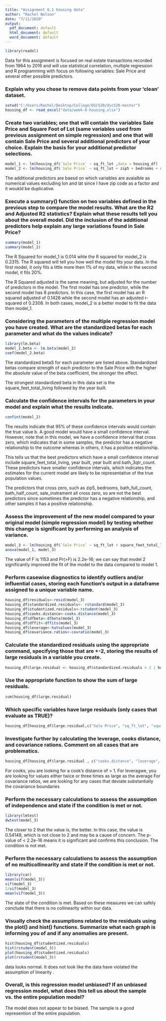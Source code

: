 ---
title: "Assignment 6.1 housing data"
author: "Rachel Nelson"
date: "7/11/2020"
output:
  pdf_document: default
  html_document: default
  word_document: default
---

```{r setup, include=FALSE}
library(readxl)

```

Data for this assignment is focused on real estate transactions recorded from 1964 to 2016 and will use statistical correlation, multiple regression and R programming with focus on following variables: Sale Price and several other possible predictors.

### Explain why you chose to remove data points from your ‘clean’ dataset.
```{r}
setwd("C:/Users/Rachel/Desktop/College/DSC520/dsc520-master")
housing_df <- read_excel("data/week-6-housing.xlsx")
```

### Create two variables; one that will contain the variables Sale Price and Square Foot of Lot (same variables used from previous assignment on simple regression) and one that will contain Sale Price and several additional predictors of your choice. Explain the basis for your additional predictor selections.

```{r}
model_1 <- lm(housing_df$`Sale Price` ~ sq_ft_lot ,data = housing_df)
model_2 <- lm(housing_df$`Sale Price` ~ sq_ft_lot + zip5 + bedrooms + square_feet_total_living + bath_full_count + bath_half_count + housing_df$bath_3qtr_count + year_built + building_grade + sale_reason+ sale_instrument + housing_df$year_renovated, data = housing_df)

```

The additional predictors are baesd on which variables are avaialble as numerical values excluding lon and lat since I have zip code as a factor and it woukld be duplicative.

### Execute a summary() function on two variables defined in the previous step to compare the model results. What are the R2 and Adjusted R2 statistics? Explain what these results tell you about the overall model. Did the inclusion of the additional predictors help explain any large variations found in Sale Price?

```{r}
summary(model_1)
summary(model_2)
```


The R Squared for model_1 is 0.014 whle the R squared for model_2 is 0.2315. The R squared will tell you how well the model fits your data. In the first model, it only fits a little more then 1% of my data, while in the second model, it fits 20%.

The R Squared adjusted is the same meaning, but adjusted for the number of predictors in the model. The first model has one predictor, while the second model has 8 predictors. In this case, the first model has an R squared adjusted of 0.1428 while the second model has an adjusted r-squared of 0.2308. In both cases, model_2 is a better model to fit the data then model_1.

### Considering the parameters of the multiple regression model you have created. What are the standardized betas for each parameter and what do the values indicate?

```{r}
library(lm.beta)
model_2.beta <- lm.beta(model_2)
coef(model_2.beta)

```

The standardized betaS for each parameter are listed above.  Standardized betas compare strength of each predictor to the Sale Price with the higher the absolute value of the beta coefficient, the stronger the effect. 

The strongest standardized beta in this data set is the square_feet_total_living followed by the year built.

### Calculate the confidence intervals for the parameters in your model and explain what the results indicate.

```{r}
confint(model_2)
```

The results indicate that 95% of these confidence intervals would contain the true value b. 
A good model would have a small confidence interval. However, note that in this model, we have a confidence interval that cross zero, which indicates that in some samples, the predictor has a negative relationship to the outcome whereas in others, it has a positive relationship. 

This tells us that the best predictors which have a small confidence interval include square_feet_total_living, year built, year built and bath_3qtr_count. These predictors have smaller confidence intervals, which indicates the estimates for the current model are likely to be representative of the true population values. 

The predictors that cross zero, such as zip5, bedrooms, bath_full_count, bath_half_count, sale_instrament all cross zero, so are not the best predictors since sometimes the predictor has a negative relationship, and other samples it has a positive relationship. 
 

### Assess the improvement of the new model compared to your original model (simple regression model) by testing whether this change is significant by performing an analysis of variance.

```{r}
model_3 <- lm(housing_df$`Sale Price` ~ sq_ft_lot + square_feet_total_living + year_built + building_grade, data = housing_df)
anova(model_1, model_3)

```

The value of F is 1153 and Pr(>F) is 2.2e-16; we can say that model 2 significantly improved the fit of the model to the data compared to model 1.



### Perform casewise diagnostics to identify outliers and/or influential cases, storing each function's output in a dataframe assigned to a unique variable name.

```{r}
housing_df$residuals<-resid(model_3)
housing_df$standardized.residuals<- rstandard(model_3) 
housing_df$studentized.residuals<-rstudent(model_3) 
housing_df$cooks.distance<-cooks.distance(model_3) 
housing_df$dfbeta<-dfbeta(model_3) 
housing_df$dffit<-dffits(model_3) 
housing_df$leverage<-hatvalues(model_3) 
housing_df$covariance.ratios<-covratio(model_3)
```


### Calculate the standardized residuals using the appropriate command, specifying those that are +-2, storing the results of large residuals in a variable you create.

```{r}

housing_df$large.residual <- housing_df$standardized.residuals > 2 | housing_df$standardized.residuals < -2 

```


### Use the appropriate function to show the sum of large residuals.

```{r}
sum(housing_df$large.residual)

```

### Which specific variables have large residuals (only cases that evaluate as TRUE)?

```{r}
housing_df[housing_df$large.residual,c("Sale Price", "sq_ft_lot", "square_feet_total_living", "year_built", "building_grade", "standardized.residuals")]


```


### Investigate further by calculating the leverage, cooks distance, and covariance rations. Comment on all cases that are problematics.

```{r}
housing_df[housing_df$large.residual , c("cooks.distance", "leverage", "covariance.ratios")]

```

For cooks, you are looking for a cook's distance of > 1.
For leveragwe, you are looking for values either twice or three times as large as the average
For covariance ratios, we are looking for any cases that deviate substantially the covariance boundaries



### Perform the necessary calculations to assess the assumption of independence and state if the condition is met or not.

```{r}
library(lmtest)
dwtest(model_3)
```
The closer to 2 that the value is, the better. In this case, the value is 0.54148, which is not close to 2 and may be a cause of concern.  The p-value of < 2.2e-16 means it is significant and confirms this conclusion. The condition is not met.


### Perform the necessary calculations to assess the assumption of no multicollinearity and state if the condition is met or not.

```{r}
library(car)
mean(vif(model_3))
vif(model_3)
1/vif(model_3)
mean(vif(model_3))

```
The state of the condition is met. Based on these measures we can safely conclude that there is no collinearity within our data.


### Visually check the assumptions related to the residuals using the plot() and hist() functions. Summarize what each graph is informing you of and if any anomalies are present.

```{r}
hist(housing_df$studentized.residuals)
hist(rstudent(model_3))
plot(housing_df$studentized.residuals)
plot(rstudent(model_3))

```
 data looks normal. It does not look like the data have violated the assumption of linearity .

### Overall, is this regression model unbiased? If an unbiased regression model, what does this tell us about the sample vs. the entire population model?


The model does not appear to be biased. The sample is a good represention of the entire population. 
